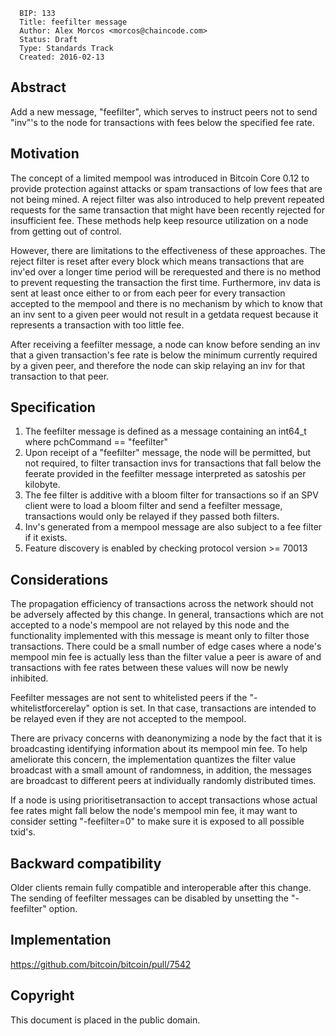 <pre>
  BIP: 133
  Title: feefilter message
  Author: Alex Morcos <morcos@chaincode.com>
  Status: Draft
  Type: Standards Track
  Created: 2016-02-13
</pre>

==Abstract==

Add a new message, "feefilter", which serves to instruct peers not to send "inv"'s to the node for transactions with fees below the specified fee rate.

==Motivation==

The concept of a limited mempool was introduced in Bitcoin Core 0.12 to provide protection against attacks or spam transactions of low fees that are not being mined. A reject filter was also introduced to help prevent repeated requests for the same transaction that might have been recently rejected for insufficient fee. These methods help keep resource utilization on a node from getting out of control.

However, there are limitations to the effectiveness of these approaches.  The reject filter is reset after every block which means transactions that are inv'ed over a longer time period will be rerequested and there is no method to prevent requesting the transaction the first time.  Furthermore, inv data is sent at least once either to or from each peer for every transaction accepted to the mempool and there is no mechanism by which to know that an inv sent to a given peer would not result in a getdata request because it represents a transaction with too little fee.

After receiving a feefilter message, a node can know before sending an inv that a given transaction's fee rate is below the minimum currently required by a given peer, and therefore the node can skip relaying an inv for that transaction to that peer.

==Specification==

# The feefilter message is defined as a message containing an int64_t where pchCommand == "feefilter"
# Upon receipt of a "feefilter" message, the node will be permitted, but not required, to filter transaction invs for transactions that fall below the feerate provided in the feefilter message interpreted as satoshis per kilobyte.
# The fee filter is additive with a bloom filter for transactions so if an SPV client were to load a bloom filter and send a feefilter message, transactions would only be relayed if they passed both filters.
# Inv's generated from a mempool message are also subject to a fee filter if it exists.
# Feature discovery is enabled by checking protocol version >= 70013

==Considerations==
The propagation efficiency of transactions across the network should not be adversely affected by this change. In general, transactions which are not accepted to a node's mempool are not relayed by this node and the functionality implemented with this message is meant only to filter those transactions. There could be a small number of edge cases where a node's mempool min fee is actually less than the filter value a peer is aware of and transactions with fee rates between these values will now be newly inhibited.

Feefilter messages are not sent to whitelisted peers if the "-whitelistforcerelay" option is set. In that case, transactions are intended to be relayed even if they are not accepted to the mempool.

There are privacy concerns with deanonymizing a node by the fact that it is broadcasting identifying information about its mempool min fee. To help ameliorate this concern, the implementation quantizes the filter value broadcast with a small amount of randomness, in addition, the messages are broadcast to different peers at individually randomly distributed times.

If a node is using prioritisetransaction to accept transactions whose actual fee rates might fall below the node's mempool min fee, it may want to consider setting "-feefilter=0" to make sure it is exposed to all possible txid's.

==Backward compatibility==

Older clients remain fully compatible and interoperable after this change.  The sending of feefilter messages can be disabled by unsetting the "-feefilter" option.

==Implementation==

https://github.com/bitcoin/bitcoin/pull/7542

==Copyright==
This document is placed in the public domain.
